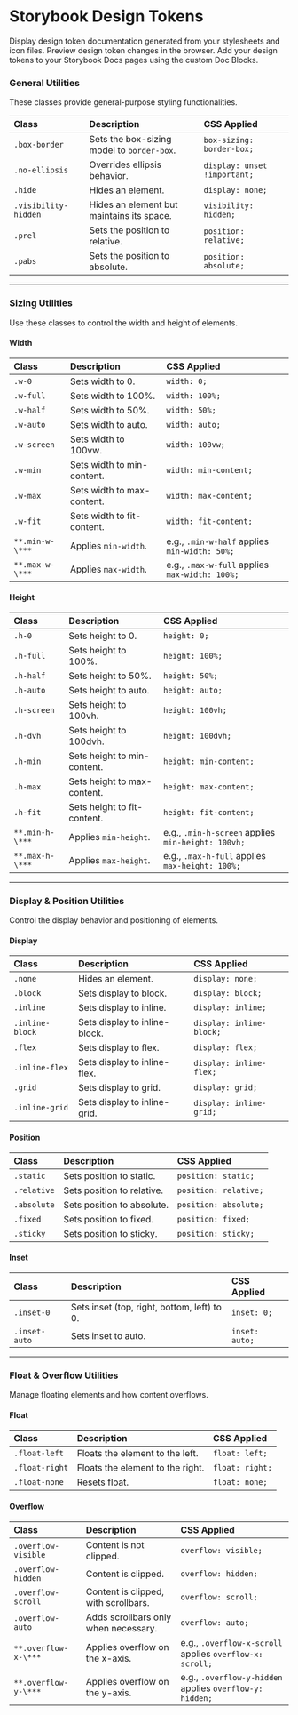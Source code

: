 
<Meta title="Tokens/Layout" />

# Storybook Design Tokens

Display design token documentation generated from your stylesheets and icon files. Preview design token changes in the browser. Add your design tokens to your Storybook Docs pages using the custom Doc Blocks.


### General Utilities

These classes provide general-purpose styling functionalities.

| Class | Description | CSS Applied |
| :--- | :--- | :--- |
| `.box-border` | Sets the box-sizing model to `border-box`. | `box-sizing: border-box;` |
| `.no-ellipsis` | Overrides ellipsis behavior. | `display: unset !important;` |
| `.hide` | Hides an element. | `display: none;` |
| `.visibility-hidden` | Hides an element but maintains its space. | `visibility: hidden;` |
| `.prel` | Sets the position to relative. | `position: relative;` |
| `.pabs` | Sets the position to absolute. | `position: absolute;` |

---

### Sizing Utilities

Use these classes to control the width and height of elements.

#### Width

| Class | Description | CSS Applied |
| :--- | :--- | :--- |
| `.w-0` | Sets width to 0. | `width: 0;` |
| `.w-full` | Sets width to 100%. | `width: 100%;` |
| `.w-half` | Sets width to 50%. | `width: 50%;` |
| `.w-auto` | Sets width to auto. | `width: auto;` |
| `.w-screen` | Sets width to 100vw. | `width: 100vw;` |
| `.w-min` | Sets width to min-content. | `width: min-content;` |
| `.w-max` | Sets width to max-content. | `width: max-content;` |
| `.w-fit` | Sets width to fit-content. | `width: fit-content;` |
| `**.min-w-\***` | Applies `min-width`. | e.g., `.min-w-half` applies `min-width: 50%;` |
| `**.max-w-\***` | Applies `max-width`. | e.g., `.max-w-full` applies `max-width: 100%;` |

#### Height

| Class | Description | CSS Applied |
| :--- | :--- | :--- |
| `.h-0` | Sets height to 0. | `height: 0;` |
| `.h-full` | Sets height to 100%. | `height: 100%;` |
| `.h-half` | Sets height to 50%. | `height: 50%;` |
| `.h-auto` | Sets height to auto. | `height: auto;` |
| `.h-screen` | Sets height to 100vh. | `height: 100vh;` |
| `.h-dvh` | Sets height to 100dvh. | `height: 100dvh;` |
| `.h-min` | Sets height to min-content. | `height: min-content;` |
| `.h-max` | Sets height to max-content. | `height: max-content;` |
| `.h-fit` | Sets height to fit-content. | `height: fit-content;` |
| `**.min-h-\***` | Applies `min-height`. | e.g., `.min-h-screen` applies `min-height: 100vh;` |
| `**.max-h-\***` | Applies `max-height`. | e.g., `.max-h-full` applies `max-height: 100%;` |

---

### Display & Position Utilities

Control the display behavior and positioning of elements.

#### Display

| Class | Description | CSS Applied |
| :--- | :--- | :--- |
| `.none` | Hides an element. | `display: none;` |
| `.block` | Sets display to block. | `display: block;` |
| `.inline` | Sets display to inline. | `display: inline;` |
| `.inline-block` | Sets display to inline-block. | `display: inline-block;` |
| `.flex` | Sets display to flex. | `display: flex;` |
| `.inline-flex` | Sets display to inline-flex. | `display: inline-flex;` |
| `.grid` | Sets display to grid. | `display: grid;` |
| `.inline-grid` | Sets display to inline-grid. | `display: inline-grid;` |

#### Position

| Class | Description | CSS Applied |
| :--- | :--- | :--- |
| `.static` | Sets position to static. | `position: static;` |
| `.relative` | Sets position to relative. | `position: relative;` |
| `.absolute` | Sets position to absolute. | `position: absolute;` |
| `.fixed` | Sets position to fixed. | `position: fixed;` |
| `.sticky` | Sets position to sticky. | `position: sticky;` |

#### Inset

| Class | Description | CSS Applied |
| :--- | :--- | :--- |
| `.inset-0` | Sets inset (top, right, bottom, left) to 0. | `inset: 0;` |
| `.inset-auto` | Sets inset to auto. | `inset: auto;` |

---

### Float & Overflow Utilities

Manage floating elements and how content overflows.

#### Float

| Class | Description | CSS Applied |
| :--- | :--- | :--- |
| `.float-left` | Floats the element to the left. | `float: left;` |
| `.float-right` | Floats the element to the right. | `float: right;` |
| `.float-none` | Resets float. | `float: none;` |

#### Overflow

| Class | Description | CSS Applied |
| :--- | :--- | :--- |
| `.overflow-visible` | Content is not clipped. | `overflow: visible;` |
| `.overflow-hidden` | Content is clipped. | `overflow: hidden;` |
| `.overflow-scroll` | Content is clipped, with scrollbars. | `overflow: scroll;` |
| `.overflow-auto` | Adds scrollbars only when necessary. | `overflow: auto;` |
| `**.overflow-x-\***` | Applies overflow on the x-axis. | e.g., `.overflow-x-scroll` applies `overflow-x: scroll;` |
| `**.overflow-y-\***` | Applies overflow on the y-axis. | e.g., `.overflow-y-hidden` applies `overflow-y: hidden;` |